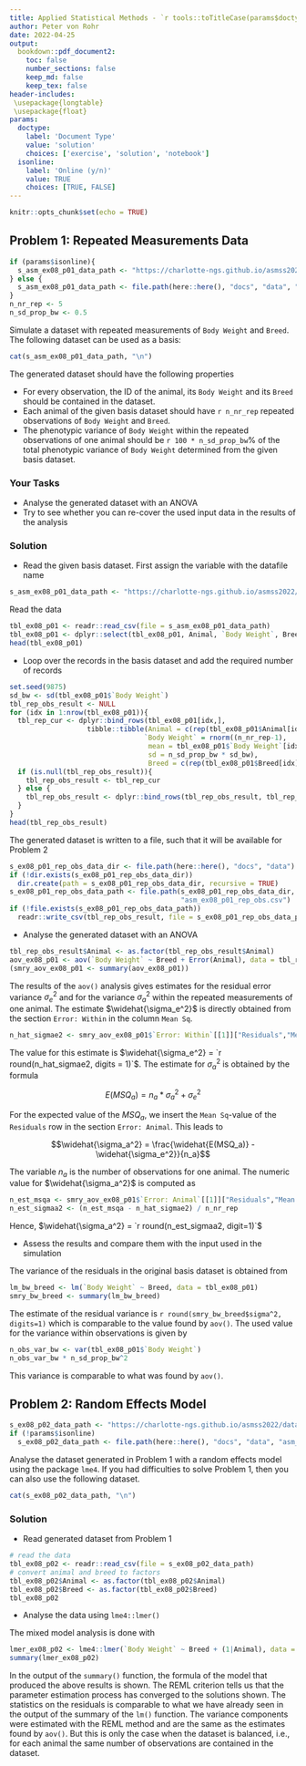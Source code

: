```yaml
---
title: Applied Statistical Methods - `r tools::toTitleCase(params$doctype)` 8
author: Peter von Rohr
date: 2022-04-25
output:
  bookdown::pdf_document2:
    toc: false
    number_sections: false
    keep_md: false
    keep_tex: false
header-includes:
 \usepackage{longtable}
 \usepackage{float}
params:
  doctype:
    label: 'Document Type'
    value: 'solution'
    choices: ['exercise', 'solution', 'notebook']
  isonline:
    label: 'Online (y/n)'
    value: TRUE
    choices: [TRUE, FALSE]
---
```



```r
knitr::opts_chunk$set(echo = TRUE)
```


## Problem 1: Repeated Measurements Data
```r
if (params$isonline){
  s_asm_ex08_p01_data_path <- "https://charlotte-ngs.github.io/asmss2022/data/asm_bw_flem.csv"
} else {
  s_asm_ex08_p01_data_path <- file.path(here::here(), "docs", "data", "asm_bw_flem.csv")
}
n_nr_rep <- 5
n_sd_prop_bw <- 0.5
```

Simulate a dataset with repeated measurements of `Body Weight` and `Breed`. The following dataset can be used as a basis: 

```r
cat(s_asm_ex08_p01_data_path, "\n")
```

The generated dataset should have the following properties

* For every observation, the ID of the animal, its `Body Weight` and its `Breed` should be contained in the dataset.
* Each animal of the given basis dataset should have `r n_nr_rep` repeated observations of `Body Weight` and `Breed`.
* The phenotypic variance of `Body Weight` within the repeated observations of one animal should be `r 100 * n_sd_prop_bw`% of the total phenotypic variance of `Body Weight` determined from the given basis dataset.


### Your Tasks

* Analyse the generated dataset with an ANOVA
* Try to see whether you can re-cover the used input data in the results of the analysis


<!-- your-solution-start
### Your Solution

* Read the given basis dataset
* Loop over the records in the basis dataset and add the required number of records
* Analyse the generated dataset with an ANOVA
* Assess the results and compare them with the input used in the simulation

---  your-solution-end -->


<!-- master-solution-start -->

### Solution

* Read the given basis dataset. First assign the variable with the datafile name

```r
s_asm_ex08_p01_data_path <- "https://charlotte-ngs.github.io/asmss2022/data/asm_bw_flem.csv"
```

Read the data

```r
tbl_ex08_p01 <- readr::read_csv(file = s_asm_ex08_p01_data_path)
tbl_ex08_p01 <- dplyr::select(tbl_ex08_p01, Animal, `Body Weight`, Breed)
head(tbl_ex08_p01)
```


* Loop over the records in the basis dataset and add the required number of records

```r
set.seed(9875)
sd_bw <- sd(tbl_ex08_p01$`Body Weight`)
tbl_rep_obs_result <- NULL
for (idx in 1:nrow(tbl_ex08_p01)){
  tbl_rep_cur <- dplyr::bind_rows(tbl_ex08_p01[idx,],
                   tibble::tibble(Animal = c(rep(tbl_ex08_p01$Animal[idx], n_nr_rep - 1)),
                                 `Body Weight` = rnorm((n_nr_rep-1), 
                                  mean = tbl_ex08_p01$`Body Weight`[idx], 
                                  sd = n_sd_prop_bw * sd_bw),
                                  Breed = c(rep(tbl_ex08_p01$Breed[idx], n_nr_rep-1))))
  if (is.null(tbl_rep_obs_result)){
    tbl_rep_obs_result <- tbl_rep_cur
  } else {
    tbl_rep_obs_result <- dplyr::bind_rows(tbl_rep_obs_result, tbl_rep_cur)
  }
}
head(tbl_rep_obs_result)
```

The generated dataset is written to a file, such that it will be available for Problem 2

```r
s_ex08_p01_rep_obs_data_dir <- file.path(here::here(), "docs", "data")
if (!dir.exists(s_ex08_p01_rep_obs_data_dir)) 
  dir.create(path = s_ex08_p01_rep_obs_data_dir, recursive = TRUE)
s_ex08_p01_rep_obs_data_path <- file.path(s_ex08_p01_rep_obs_data_dir, 
                                          "asm_ex08_p01_rep_obs.csv")
if (!file.exists(s_ex08_p01_rep_obs_data_path)) 
  readr::write_csv(tbl_rep_obs_result, file = s_ex08_p01_rep_obs_data_path)
```


* Analyse the generated dataset with an ANOVA

```r
tbl_rep_obs_result$Animal <- as.factor(tbl_rep_obs_result$Animal)
aov_ex08_p01 <- aov(`Body Weight` ~ Breed + Error(Animal), data = tbl_rep_obs_result)
(smry_aov_ex08_p01 <- summary(aov_ex08_p01))
```

The results of the `aov()` analysis gives estimates for the residual error variance $\sigma_e^2$ and for the variance $\sigma_a^2$ within the repeated measurements of one animal. The estimate $\widehat{\sigma_e^2}$ is directly obtained from the section `Error: Within` in the column `Mean Sq`. 

```r
n_hat_sigmae2 <- smry_aov_ex08_p01$`Error: Within`[[1]]["Residuals","Mean Sq"]
```

The value for this estimate is $\widehat{\sigma_e^2} = `r round(n_hat_sigmae2, digits = 1)`$. The estimate for $\sigma_a^2$ is obtained by the formula 

$$E(MSQ_a) = n_a * \sigma_a^2 + \sigma_e^2$$

For the expected value of the $MSQ_a$, we insert the `Mean Sq`-value of the `Residuals` row in the section `Error: Animal`. This leads to 

$$\widehat{\sigma_a^2} = \frac{\widehat{E(MSQ_a)} - \widehat{\sigma_e^2}}{n_a}$$

The variable $n_a$ is the number of observations for one animal. The numeric value for $\widehat{\sigma_a^2}$ is computed as 

```r
n_est_msqa <- smry_aov_ex08_p01$`Error: Animal`[[1]]["Residuals","Mean Sq"]
n_est_sigmaa2 <- (n_est_msqa - n_hat_sigmae2) / n_nr_rep
```

Hence, $\widehat{\sigma_a^2} = `r round(n_est_sigmaa2, digit=1)`$

* Assess the results and compare them with the input used in the simulation

The variance of the residuals in the original basis dataset is obtained from 

```r
lm_bw_breed <- lm(`Body Weight` ~ Breed, data = tbl_ex08_p01)
smry_bw_breed <- summary(lm_bw_breed)
```

The estimate of the residual variance is `r round(smry_bw_breed$sigma^2, digits=1)` which is comparable to the value found by `aov()`. The used value for the variance within observations is given by 

```r
n_obs_var_bw <- var(tbl_ex08_p01$`Body Weight`)
n_obs_var_bw * n_sd_prop_bw^2
```

This variance is comparable to what was found by `aov()`.

<!-- master-solution-end -->


## Problem 2: Random Effects Model
```r
s_ex08_p02_data_path <- "https://charlotte-ngs.github.io/asmss2022/data/asm_ex08_p01_rep_obs.csv"
if (!params$isonline)
  s_ex08_p02_data_path <- file.path(here::here(), "docs", "data", "asm_ex08_p01_rep_obs.csv")
```

Analyse the dataset generated in Problem 1 with a random effects model using the package `lme4`. If you had difficulties to solve Problem 1, then you can also use the following dataset.

```r
cat(s_ex08_p02_data_path, "\n")
```


<!-- your-solution-start
### Your Solution

* Read generated dataset from Problem 1
* Analyse the data using `lme4::lmer()`

---  your-solution-end -->


<!-- master-solution-start -->

### Solution

* Read generated dataset from Problem 1

```r
# read the data
tbl_ex08_p02 <- readr::read_csv(file = s_ex08_p02_data_path)
# convert animal and breed to factors
tbl_ex08_p02$Animal <- as.factor(tbl_ex08_p02$Animal)
tbl_ex08_p02$Breed <- as.factor(tbl_ex08_p02$Breed)
tbl_ex08_p02
```


* Analyse the data using `lme4::lmer()`

The mixed model analysis is done with 

```r
lmer_ex08_p02 <- lme4::lmer(`Body Weight` ~ Breed + (1|Animal), data = tbl_ex08_p02)
summary(lmer_ex08_p02)
```

In the output of the `summary()` function, the formula of the model that produced the above results is shown. The REML criterion tells us that the parameter estimation process has converged to the solutions shown. The statistics on the residuals is comparable to what we have already seen in the output of the summary of the `lm()` function. The variance components were estimated with the REML method and are the same as the estimates found by `aov()`. But this is only the case when the dataset is balanced, i.e., for each animal the same number of observations are contained in the dataset.


<!-- master-solution-end -->


